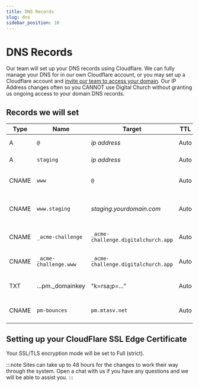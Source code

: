 ```yaml
---
title: DNS Records
slug: dns
sidebar_position: 10
---
```


# DNS Records

Our team will set up your DNS records using Cloudflare. We can fully manage your DNS for in our own Cloudflare account, or you may set up a Cloudflare account and [invite our team to access your domain](https://digitalchurch.guide/guides/domains/cloudflare-invitation). Our IP Address changes often so you CANNOT use Digital Church without granting us ongoing access to your domain DNS records.

## Records we will set

| Type | Name | Target | TTL | Purpose |
|---|---|---|---|---|
| A | `@` | *ip address* | Auto | Primary IP Address |
| A | `staging` | *ip address* | Auto | Staging IP Address |
| CNAME | `www` | `@` | Auto | Redirects to your domain |
| CNAME | `www.staging` | *staging.yourdomain.com* | Auto | Redirects to staging for SSL/TLS |
| CNAME | `_acme-challenge` | `_acme-challenge.digitalchurch.app` | Auto | Used for SSL/TLS certificate |
| CNAME | `_acme-challenge.www` | `_acme-challenge.digitalchurch.app` | Auto | Used for SSL/TLS certificate |
| TXT | ...pm._domainkey | "k=rsa;p=..." | Auto | Postmark Email Verification |
| CNAME | `pm-bounces` | `pm.mtasv.net` | Auto | Postmark Email Bounces |


## Setting up your CloudFlare SSL Edge Certificate

Your SSL/TLS encryption mode will be set to Full (strict).

:::note
Sites can take up to 48 hours for the changes to work their way through the system. Open a chat with us if you have any questions and we will be able to assist you.
:::